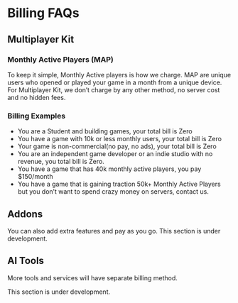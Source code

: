 

# Billing FAQs

## Multiplayer Kit

### Monthly Active Players (MAP)
To keep it simple, Monthly Active players is how we charge. MAP are unique users who opened or played your game in a month from a unique device. For Multiplayer Kit, we don’t charge by any other method, no server cost and no hidden fees.

### Billing Examples
- You are a Student and building games, your total bill is Zero
- You have a game with 10k or less monthly users, your total bill is Zero
- Your game is non-commercial(no pay, no ads), your total bill is Zero
- You are an independent game developer or an indie studio with no revenue, you total bill is Zero.
- You have a game that has 40k monthly active players, you pay $150/month
- You have a game that is gaining traction 50k+ Monthly Active Players but you don’t want to spend crazy money on servers, contact us.


## Addons

You can also add extra features and pay as you go.
<Callout emoji="👷🏼‍♀️">
  This section is under development.
</Callout>

## AI Tools
More tools and services will have separate billing method.
 
<Callout emoji="👷🏼‍♀️">
  This section is under development.
</Callout>